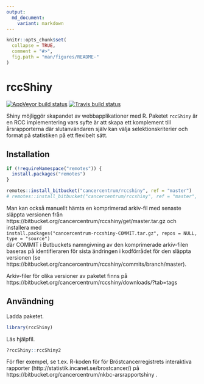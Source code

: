 ```yaml
---
output:
  md_document:
    variant: markdown
---
```


```r
knitr::opts_chunk$set(
  collapse = TRUE,
  comment = "#>",
  fig.path = "man/figures/README-"
)
```

# rccShiny

[![AppVeyor build status](https://ci.appveyor.com/api/projects/status/h81m5d2ie1p7tqt2/branch/develop?svg=true)](https://ci.appveyor.com/project/oc1lojo/rccshiny)
[![Travis build status](https://travis-ci.com/oc1lojo/rccshiny.svg?branch=develop)](https://travis-ci.com/oc1lojo/rccshiny)

Shiny möjliggör skapandet av webbapplikationer med R. Paketet `rccShiny` är en RCC implementering vars syfte är att skapa ett komplement till årsrapporterna där slutanvändaren själv kan välja selektionskriterier och format på statistiken på ett flexibelt sätt.

## Installation

```r
if (!requireNamespace("remotes")) {
  install.packages("remotes")
}

remotes::install_bitbucket("cancercentrum/rccshiny", ref = "master")
# remotes::install_bitbucket("cancercentrum/rccshiny", ref = "master", build_vignettes = TRUE) # även vinjetter
```

Man kan också manuellt hämta en komprimerad arkiv-fil med senaste släppta versionen från https://bitbucket.org/cancercentrum/rccshiny/get/master.tar.gz och installera med  
`install.packages("cancercentrum-rccshiny-COMMIT.tar.gz", repos = NULL, type = "source")`  
där COMMIT i Butbuckets namngivning av den komprimerade arkiv-filen baseras på identifieraren för sista ändringen i kodförrådet för den släppta versionen (se https://bitbucket.org/cancercentrum/rccshiny/commits/branch/master).

Arkiv-filer för olika versioner av paketet finns på
https://bitbucket.org/cancercentrum/rccshiny/downloads/?tab=tags

## Användning

Ladda paketet.

```r
library(rccShiny)
```

Läs hjälpfil.

```r
?rccShiny::rccShiny2
```

För fler exempel, se t.ex. R-koden för för Bröstcancerregistrets interaktiva rapporter (http://statistik.incanet.se/brostcancer/) på https://bitbucket.org/cancercentrum/nkbc-arsrapportshiny . 
